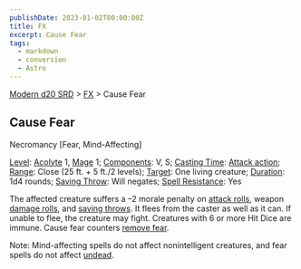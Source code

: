 ```yaml
---
publishDate: 2023-01-02T00:00:00Z
title: FX
excerpt: Cause Fear
tags:
  - markdown
  - conversion
  - Astro
---
```


[Modern d20 SRD](/#modernD20) > [FX](modern-d20-srd-fx-index) > Cause Fear

## Cause Fear

Necromancy [Fear, Mind-Affecting]

[Level](modern-d20-srd-fx-level): [Acolyte](modern-d20-srd-classes-advanced-acolyte) 1, [Mage](modern-d20-srd-classes-advanced-mage) 1; [Components](modern-d20-srd-fx-components): V, S; [Casting Time](modern-d20-srd-fx-casting-time): [Attack action](modern-d20-srd-combat-attack-actions); [Range](modern-d20-srd-fx-range): Close (25 ft. + 5 ft./2 levels); [Target](modern-d20-srd-fx-target): One living creature; [Duration](modern-d20-srd-fx-duration): 1d4 rounds; [Saving Throw](modern-d20-srd-basics-saving-throws): Will negates; [Spell Resistance](modern-d20-srd-special-abilities-spell-resistance): Yes

The affected creature suffers a –2 morale penalty on [attack rolls](modern-d20-srd-combat-attack-roll), weapon [damage rolls](modern-d20-srd-combat-damage), and [saving throws](modern-d20-srd-basics-saving-throws). It flees from the caster as well as it can. If unable to flee, the creature may fight. Creatures with 6 or more Hit Dice are immune. Cause fear counters [remove fear](modern-d20-srd-fx-remove-fear).

Note: Mind-affecting spells do not affect nonintelligent creatures, and fear spells do not affect [undead](modern-d20-srd-creature-types-undead).
